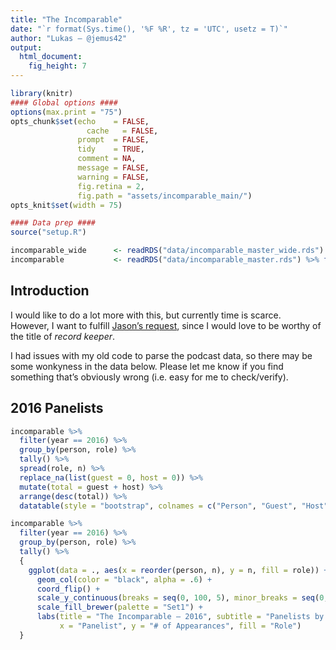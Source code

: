 ```yaml
---
title: "The Incomparable"
date: "`r format(Sys.time(), '%F %R', tz = 'UTC', usetz = T)`"
author: "Lukas — @jemus42"
output: 
  html_document:
    fig_height: 7
---
```


```r
library(knitr)
#### Global options ####
options(max.print = "75")
opts_chunk$set(echo    = FALSE,
	             cache   = FALSE,
               prompt  = FALSE,
               tidy    = TRUE,
               comment = NA,
               message = FALSE,
               warning = FALSE,
               fig.retina = 2,
               fig.path = "assets/incomparable_main/")
opts_knit$set(width = 75)

#### Data prep ####
source("setup.R")

incomparable_wide      <- readRDS("data/incomparable_master_wide.rds") %>% filter(podcast == "The Incomparable")
incomparable           <- readRDS("data/incomparable_master.rds") %>% filter(podcast == "The Incomparable")

```

## Introduction

I would like to do a lot more with this, but currently time is scarce.  
However, I want to fulfill [Jason's request](https://twitter.com/jsnell/status/800412064640483328), since I would love to be worthy of the title of *record keeper*.

I had issues with my old code to parse the podcast data, so there may be some wonkyness in the data below. Please let me know if you find something that's obviously wrong (i.e. easy for me to check/verify).

## 2016 Panelists

```r
incomparable %>% 
  filter(year == 2016) %>%
  group_by(person, role) %>%
  tally() %>%
  spread(role, n) %>% 
  replace_na(list(guest = 0, host = 0)) %>%
  mutate(total = guest + host) %>%
  arrange(desc(total)) %>%
  datatable(style = "bootstrap", colnames = c("Person", "Guest", "Host", "Total Appearances"))

incomparable %>% 
  filter(year == 2016) %>%
  group_by(person, role) %>%
  tally() %>%
  {
    ggplot(data = ., aes(x = reorder(person, n), y = n, fill = role)) +
      geom_col(color = "black", alpha = .6) +
      coord_flip() +
      scale_y_continuous(breaks = seq(0, 100, 5), minor_breaks = seq(0, 100, 1)) +
      scale_fill_brewer(palette = "Set1") +
      labs(title = "The Incomparable — 2016", subtitle = "Panelists by # of Appearances",
           x = "Panelist", y = "# of Appearances", fill = "Role")
  }
```



